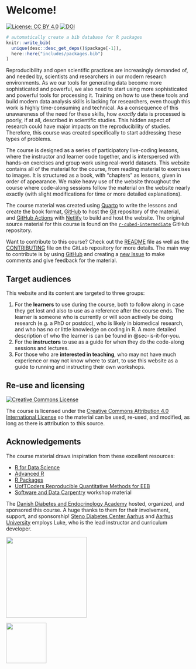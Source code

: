 # Welcome! {.unnumbered}

[![License: CC BY
4.0](https://img.shields.io/badge/License-CC%20BY%204.0-lightgrey.svg)](https://creativecommons.org/licenses/by/4.0/)
[![DOI](https://zenodo.org/badge/DOI/10.5281/zenodo.4061900.svg)](https://doi.org/10.5281/zenodo.4061900)

```r
# automatically create a bib database for R packages
knitr::write_bib(
  unique(desc::desc_get_deps()$package[-1]),
  here::here("includes/packages.bib")
)
```

Reproducibility and open scientific practices are increasingly demanded
of, and needed by, scientists and researchers in our modern research
environments. As we our tools for generating data become more
sophisticated and powerful, we also need to start using more
sophisticated and powerful tools for processing it. Training on how to
use these tools and build modern data analysis skills is lacking for
researchers, even though this work is highly time-consuming and
technical. As a consequence of this unawareness of the need for these
skills, how *exactly* data is processed is poorly, if at all, described
in scientific studies. This hidden aspect of research could have major
impacts on the reproducibility of studies. Therefore, this course was
created specifically to start addressing these types of problems.

The course is designed as a series of participatory live-coding lessons,
where the instructor and learner code together, and is interspersed with
hands-on exercises and group work using real-world datasets. This
website contains all of the material for the course, from reading
material to exercises to images. It is structured as a book, with
"chapters" as lessons, given in order of appearance. We make heavy use
of the website throughout the course where code-along sessions follow
the material on the website nearly exactly (with slight modifications
for time or more detailed explanations).

The course material was created using [Quarto](https://quarto.org) to
write the lessons and create the book format,
[GitHub](https://github.com/) to host the [Git](https://git-scm.com/)
repository of the material, and [GitHub
Actions](https://github.com/features/actions) with
[Netlify](https://www.netlify.com/) to build and host the website. The
original source material for this course is found on the
[`r-cubed-intermediate`](https://github.com/rostools/r-cubed-intermediate)
GitHub repository.

Want to contribute to this course? Check out the
[README](https://github.com/rostools/r-cubed-intermediate/blob/main/README.md)
file as well as the
[CONTRIBUTING](https://github.com/rostools/r-cubed-intermediate/blob/main/CONTRIBUTING.md)
file on the GitLab repository for more details. The main way to
contribute is by using [GitHub](https://github.com/) and creating a [new
Issue](https://github.com/rostools/r-cubed-intermediate/issues/new) to
make comments and give feedback for the material.

## Target audiences

This website and its content are targeted to three groups:

1.  For the **learners** to use during the course, both to follow along
    in case they get lost and also to use as a reference after the
    course ends. The learner is someone who is currently or will soon
    actively be doing research (e.g. a PhD or postdoc), who is likely in
    biomedical research, and who has no or little knowledge on coding
    in R. A more detailed description of who the learner is can be found
    in @sec-is-it-for-you.
2.  For the **instructors** to use as a guide for when they do the
    code-along sessions and lectures.
3.  For those who are **interested in teaching**, who may not have much
    experience or may not know where to start, to use this website as a
    guide to running and instructing their own workshops.

## Re-use and licensing {#licensing}

<a rel="license" href="http://creativecommons.org/licenses/by/4.0/"><img src="https://i.creativecommons.org/l/by/4.0/80x15.png" alt="Creative Commons License" style="border-width:0"/></a>

The course is licensed under the [Creative Commons Attribution 4.0
International License](https://creativecommons.org/licenses/by/4.0/) so
the material can be used, re-used, and modified, as long as there is
attribution to this source.

## Acknowledgements

The course material draws inspiration from these excellent resources:

-   [R for Data Science](https://r4ds.had.co.nz/)
-   [Advanced R](https://adv-r.hadley.nz/)
-   [R Packages](https://r-pkgs.org/)
-   [UofTCoders Reproducible Quantitative Methods for
    EEB](https://uoftcoders.github.io/rcourse/)
-   [Software and Data Carpentry](https://carpentries.org/) workshop
    material

The [Danish Diabetes and Endocrinology
Academy](https://www.ddeacademy.dk/) hosted, organized, and sponsored
this course. A huge thanks to them for their involvement, support, and
sponsorship! [Steno Diabetes Center Aarhus](https://www.stenoaarhus.dk/)
and [Aarhus University](https://international.au.dk/) employs Luke, who
is the lead instructor and curriculum developer.

::: {layout-ncol="2"}
![](/images/ddea-logo.png){width="220px" fig-align="center"
fig-alt="Danish Diabetes and Endocrinology Academy logo"}

![](/images/SDCA_logo.png){width="110px" fig-align="center"
fig-alt="Steno Diabetes Center Aarhus logo"}
:::

